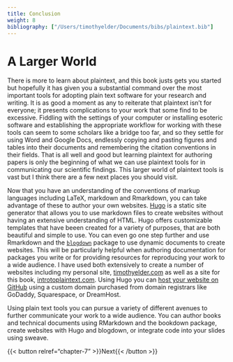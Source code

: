 ```yaml
---
title: Conclusion
weight: 8
bibliography: ["/Users/timothyelder/Documents/bibs/plaintext.bib"]
---
```


# A Larger World {#sec:conclusion}

There is more to learn about plaintext, and this book justs gets you started but hopefully it has given you a substantial command over the most important tools for adopting plain text software for your research and writing. It is as good a moment as any to reiterate that plaintext isn't for everyone; it presents complications to your work that some find to be excessive. Fiddling with the settings of your computer or installing esoteric software and establishing the appropriate workflow for working with these tools can seem to some scholars like a bridge too far, and so they settle for using Word and Google Docs, endlessly copying and pasting figures and tables into their documents and remembering the citation conventions in their fields. That is all well and good but learning plaintext for authoring papers is only the beginning of what we can use plaintext tools for in communicating our scientific findings. This larger world of plaintext tools is vast but I think there are a few next places you should visit.

Now that you have an understanding of the conventions of markup languages including LaTeX, markdown and Rmarkdown, you can take advantage of these to author your own websites. [Hugo](https://gohugo.io/) is a static site generator that allows you to use markdown files to create websites without having an extensive understanding of HTML. Hugo offers customizable templates that have beeen created for a variety of purposes, that are both beautiful and simple to use. You can even go one step further and use Rmarkdown and the [`blogdown`](https://github.com/rstudio/blogdown) package to use dynamic documents to create websites. This will be particularly helpful when authoring documentation for packages you write or for providing resources for reproducing your work to a wide audience. I have used both extensively to create a number of websites including my personal site, [timothyelder.com](https://timothyelder.com) as well as a site for this book, [introtoplaintext.com](https://introtoplaintext.com). Using Hugo you can [host your website on GitHub](https://pages.github.com/) using a custom domain purchased from domain registrars like GoDaddy, Squarespace, or DreamHost.

Using plain text tools you can pursue a variety of different avenues to further communicate your work to a wide audience. You can author books and technical documents using RMarkdown and the bookdown package, create websites with Hugo and blogdown, or integrate code into your slides using sweave.

<div style="text-align: left;">
{{< button relref="chapter-7" >}}Next{{< /button >}}
</div>

